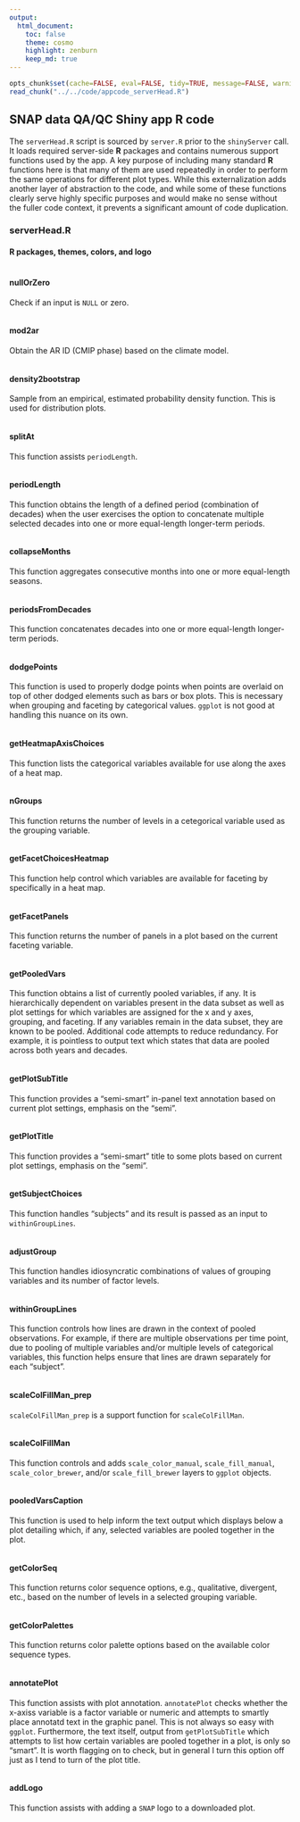 ```yaml
---
output:
  html_document:
    toc: false
    theme: cosmo
    highlight: zenburn
    keep_md: true
---
```


```r
opts_chunk$set(cache=FALSE, eval=FALSE, tidy=TRUE, message=FALSE, warning=FALSE)
read_chunk("../../code/appcode_serverHead.R")
```

##
##
## SNAP data QA/QC Shiny app R code

The `serverHead.R` script is sourced by `server.R` prior to the `shinyServer` call.
It loads required server-side **R** packages and contains numerous support functions used by the app.
A key purpose of including many standard **R** functions here is that many of them are used repeatedly
in order to perform the same operations for different plot types.
While this externalization adds another layer of abstraction to the code,
and while some of these functions clearly serve highly specific purposes and would make no sense without the fuller code context,
it prevents a significant amount of code duplication.

### serverHead.R

#### R packages, themes, colors, and logo

```r
```

#### nullOrZero
Check if an input is `NULL` or zero.

```r
```

#### mod2ar
Obtain the AR ID (CMIP phase) based on the climate model.

```r
```

#### density2bootstrap
Sample from an empirical, estimated probability density function. This is used for distribution plots.

```r
```

#### splitAt
This function assists `periodLength`.

```r
```

#### periodLength
This function obtains the length of a defined period (combination of decades) when the user exercises the option to concatenate multiple selected decades into one or more equal-length longer-term periods.

```r
```

#### collapseMonths
This function aggregates consecutive months into one or more equal-length seasons.

```r
```

#### periodsFromDecades
This function concatenates decades into one or more equal-length longer-term periods.

```r
```

#### dodgePoints
This function is used to properly dodge points when points are overlaid on top of other dodged elements such as bars or box plots.
This is necessary when grouping and faceting by categorical values.
`ggplot` is not good at handling this nuance on its own.

```r
```

#### getHeatmapAxisChoices
This function lists the categorical variables available for use along the axes of a heat map.

```r
```

#### nGroups
This function returns the number of levels in a cetegorical variable used as the grouping variable.

```r
```

#### getFacetChoicesHeatmap
This function help control which variables are available for faceting by specifically in a heat map.

```r
```

#### getFacetPanels
This function returns the number of panels in a plot based on the current faceting variable.

```r
```

#### getPooledVars
This function obtains a list of currently pooled variables, if any.
It is hierarchically dependent on variables present in the data subset as well as plot settings for which variables are assigned for the x and y axes, grouping, and faceting.
If any variables remain in the data subset, they are known to be pooled.
Additional code attempts to reduce redundancy.
For example, it is pointless to output text which states that data are pooled across both years and decades.

```r
```

#### getPlotSubTitle
This function provides a "semi-smart" in-panel text annotation based on current plot settings, emphasis on the "semi".

```r
```

#### getPlotTitle
This function provides a "semi-smart" title to some plots based on current plot settings, emphasis on the "semi".

```r
```

#### getSubjectChoices
This function handles "subjects" and its result is passed as an input to `withinGroupLines`.

```r
```

#### adjustGroup
This function handles idiosyncratic combinations of values of grouping variables and its number of factor levels.

```r
```

#### withinGroupLines
This function controls how lines are drawn in the context of pooled observations.
For example, if there are multiple observations per time point, due to pooling of multiple variables and/or multiple levels of categorical variables,
this function helps ensure that lines are drawn separately for each "subject".

```r
```

#### scaleColFillMan_prep
`scaleColFillMan_prep` is a support function for `scaleColFillMan`.

```r
```

#### scaleColFillMan
This function controls and adds `scale_color_manual`, `scale_fill_manual`, `scale_color_brewer`, and/or `scale_fill_brewer` layers to `ggplot` objects.

```r
```

#### pooledVarsCaption
This function is used to help inform the text output which displays below a plot detailing which, if any, selected variables are pooled together in the plot.

```r
```

#### getColorSeq
This function returns color sequence options, e.g., qualitative, divergent, etc., based on the number of levels in a selected grouping variable.

```r
```

#### getColorPalettes
This function returns color palette options based on the available color sequence types.

```r
```

#### annotatePlot
This function assists with plot annotation.
`annotatePlot` checks whether the x-axiss variable is a factor variable or numeric and attempts to smartly place annotatd text in the graphic panel.
This is not always so easy with `ggplot`.
Furthermore, the text itself, output from `getPlotSubTitle` which attempts to list how certain variables are pooled together in a plot, is only so "smart".
It is worth flagging on to check, but in general I turn this option off just as I tend to turn of the plot title.

```r
```

#### addLogo
This function assists with adding a `SNAP` logo to a downloaded plot.

```r
```
